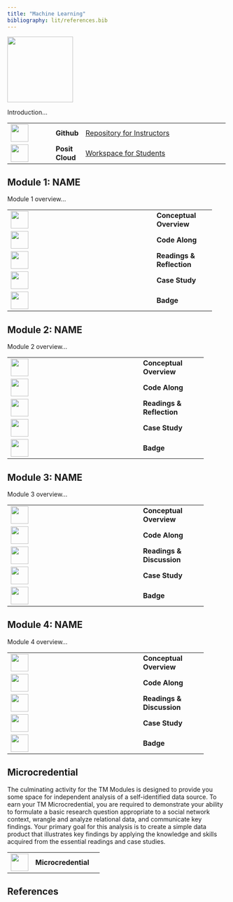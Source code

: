 ```yaml
---
title: "Machine Learning"
bibliography: lit/references.bib
---
```


![](images/ml-micro.png){width="150"}

Introduction...

+------------------------------------+-----------------+-----------------------------------------------------------------------------------------------------------------------+
| ![](images/github.png){width="40"} | **Github\       | [Repository for Instructors](https://github.com/laser-institute/text-mining)                                          |
|                                    | **              |                                                                                                                       |
+------------------------------------+-----------------+-----------------------------------------------------------------------------------------------------------------------+
| ![](images/posit.png){width="40"}  | **Posit Cloud** | [Workspace for Students](https://posit.cloud/spaces/493094/join?access_code=qjsumVzA0HZYgrxOSizVbVPmDs7iHYS32yUQaqDe) |
+------------------------------------+-----------------+-----------------------------------------------------------------------------------------------------------------------+

## Module 1: NAME

Module 1 overview...

+-------------------------------------------------+----------------+---+
| ![](images/conceptual-overview.png){width="40"} | **Conceptual\  |   |
|                                                 | Overview**     |   |
+-------------------------------------------------+----------------+---+
| ![](images/code-along.png){width="40"}          | **Code Along** |   |
+-------------------------------------------------+----------------+---+
| ![](images/reading.png){width="40"}             | **Readings &\  |   |
|                                                 | Reflection**   |   |
+-------------------------------------------------+----------------+---+
| ![](images/case-study.png){width="40"}          | **Case Study** |   |
+-------------------------------------------------+----------------+---+
| ![](images/sna-badge-1.png){width="40"}         | **Badge**      |   |
+-------------------------------------------------+----------------+---+

## Module 2: NAME

Module 2 overview...

+------------------------------------------+----------------+---+
| ![](images/presentation.png){width="40"} | **Conceptual\  |   |
|                                          | Overview**     |   |
+------------------------------------------+----------------+---+
| ![](images/code-along.png){width="40"}   | **Code Along** |   |
+------------------------------------------+----------------+---+
| ![](images/reading.png){width="40"}      | **Readings &\  |   |
|                                          | Reflection**   |   |
+------------------------------------------+----------------+---+
| ![](images/case-study.png){width="40"}   | **Case Study** |   |
+------------------------------------------+----------------+---+
| ![](images/sna-badge-2.png){width="40"}  | **Badge**      |   |
+------------------------------------------+----------------+---+

## Module 3: NAME

Module 3 overview...

+------------------------------------------+----------------+---+
| ![](images/presentation.png){width="40"} | **Conceptual\  |   |
|                                          | Overview**     |   |
+------------------------------------------+----------------+---+
| ![](images/code-along.png){width="40"}   | **Code Along** |   |
+------------------------------------------+----------------+---+
| ![](images/reading.png){width="40"}      | **Readings &\  |   |
|                                          | Discussion**   |   |
+------------------------------------------+----------------+---+
| ![](images/case-study.png){width="40"}   | **Case Study** |   |
+------------------------------------------+----------------+---+
| ![](images/sna-badge-3.png){width="40"}  | **Badge**      |   |
+------------------------------------------+----------------+---+

## Module 4: NAME

Module 4 overview...

+------------------------------------------+----------------+---+
| ![](images/presentation.png){width="40"} | **Conceptual\  |   |
|                                          | Overview**     |   |
+------------------------------------------+----------------+---+
| ![](images/code-along.png){width="40"}   | **Code Along** |   |
+------------------------------------------+----------------+---+
| ![](images/reading.png){width="40"}      | **Readings &\  |   |
|                                          | Discussion**   |   |
+------------------------------------------+----------------+---+
| ![](images/case-study.png){width="40"}   | **Case Study** |   |
+------------------------------------------+----------------+---+
| ![](images/sna-badge-4.jpg){width="40"}  | **Badge**      |   |
+------------------------------------------+----------------+---+

## Microcredential

The culminating activity for the TM Modules is designed to provide you some space for independent analysis of a self-identified data source. To earn your TM Microcredential, you are required to demonstrate your ability to formulate a basic research question appropriate to a social network context, wrangle and analyze relational data, and communicate key findings. Your primary goal for this analysis is to create a simple data product that illustrates key findings by applying the knowledge and skills acquired from the essential readings and case studies.

|                                      |                     |     |
|--------------------------------------|---------------------|-----|
| ![](images/ml-micro.png){width="40"} | **Microcredential** |     |

## References
